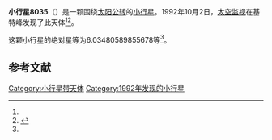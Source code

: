 {{Infobox planet
| bgcolour = #FFFFC0
| name = 8035
| symbol = 
| image = 
| caption = 
| discovery = yes
| discovery_ref = 
| discoverer = [[太空监视|太空监视]]
| discovery_site = [[基特峰|基特峰]] 
| discovered = 1992年10月2日
| designations = yes
| mp_name = 
| named_after = 
| alt_names = 
| mp_category = [[阿波罗型小行星|阿波罗型小行星]]
| orbit_ref = <ref name="a">[http://ssd.jpl.nasa.gov/sbdb.cgi?sstr=8035 8035] {{Wayback|url=http://ssd.jpl.nasa.gov/sbdb.cgi?sstr=8035 |date=20210117110011 }}，小行星數據庫瀏覽器（JPL Small-Body Database Browser）－[[美国国家航空航天局|美国国家航空航天局]]喷气推进实验室</ref>
| epoch = 2456400.5 (2013年4月18日更新)
| aphelion = {{convert|1.961515458990925|AU|km|3|abbr=on|lk=out}}
| perihelion = {{convert|.7215429143818849|AU|km|3|abbr=on}}
| semimajor = {{convert|1.341529186686405|AU|km|3|abbr=on}}
| eccentricity = 0.462148926
| period = 567.5427961 [[日|日]]<br />1.55[[儒略年|儒略年]]
| avg_speed = 
| inclination = 28.30737630575164
| asc_node = 185.6579848978445
| mean_anomaly = 
| arg_peri = 6.03480589855678
| satellites = 
| physical_characteristics = yes
| dimensions = 
| mass = 
| density = 
| surface_grav = 
| escape_velocity = 
| sidereal_day = 
| axial_tilt = 
| pole_ecliptic_lat = 
| pole_ecliptic_lon = 
| albedo = 
| temperatures= 
| temp_name1 = 
| mean_temp_1 = 
| max_temp_1 = 
| temp_name2 = 
| max_temp_2 = 
| spectral_type = 
| abs_magnitude = 6.03480589855678
}}

'''小行星8035'''（{{lang-en|8035}}）是一颗围绕[[太阳|太阳]][[公转|公转]]的[[小行星|小行星]]。1992年10月2日，[[太空监视|太空监视]]在基特峰发现了此天体<ref name="a" /><ref>{{cite news|title=小行星列表|url=http://cfa-www.harvard.edu/iau/lists/NumberedMPs.txt|accessdate=2013-07-08|newspaper=哈佛大学|archive-date=2008-05-17|archive-url=https://web.archive.org/web/20080517010638/http://cfa-www.harvard.edu/iau/lists/NumberedMPs.txt|dead-url=no}}</ref>。

这颗小行星的[[绝对星等|绝对星等]]为6.03480589855678等<ref name="a" />。

==参考文献==
{{reflist}}
{{Minor Planet Number|[[小行星8034|小行星8034]]|[[小行星8036|小行星8036]]}}

{{小天体}}

[[Category:小行星带天体|Category:小行星带天体]]
[[Category:1992年发现的小行星|Category:1992年发现的小行星]]

{{asteroid-stub}}